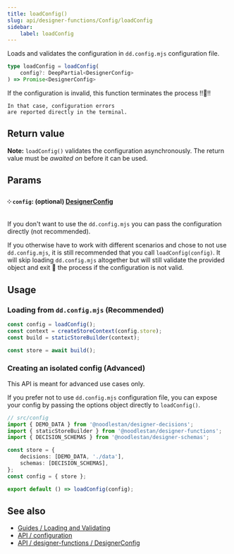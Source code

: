 ```yaml
---
title: loadConfig()
slug: api/designer-functions/Config/loadConfig
sidebar:
    label: loadConfig
---
```



Loads and validates the configuration in `dd.config.mjs` configuration file.

```ts
type loadConfig = loadConfig(
    config?: DeepPartial<DesignerConfig>
) => Promise<DesignerConfig>
```

<Aside type="note">
    If the configuration is invalid, this function terminates the process !!🛑!!

    In that case, configuration errors
    are reported directly in the terminal.

</Aside>

## Return value

**Note:** `loadConfig()` validates the configuration asynchronously. The return value must be _awaited on_ before it can be used.

## Params

#### ༶ `config`: (optional) [DesignerConfig](/api/designer-functions/Config/Types/DesignerConfig)

If you don't want to use the `dd.config.mjs` you can pass the configuration directly (not recommended).

If you otherwise have to work with different scenarios and chose to not use `dd.config.mjs`, it is still recommended that you call `loadConfig(config)`. It will skip loading `dd.config.mjs` altogether but will still validate the provided object and exit 🛑 the process if the configuration is not valid.

## Usage

### Loading from `dd.config.mjs` (Recommended)

```ts
const config = loadConfig();
const context = createStoreContext(config.store);
const build = staticStoreBuilder(context);

const store = await build();
```

### Creating an isolated config (Advanced)

<Aside type="caution">This API is meant for advanced use cases only.</Aside>

If you prefer not to use `dd.config.mjs` configuration file, you can expose your config by passing the options object directly to `loadConfig()`.

```ts
// src/config
import { DEMO_DATA } from '@noodlestan/designer-decisions';
import { staticStoreBuilder } from '@noodlestan/designer-functions';
import { DECISION_SCHEMAS } from '@noodlestan/designer-schemas';

const store = {
    decisions: [DEMO_DATA, './data'],
    schemas: [DECISION_SCHEMAS],
};
const config = { store };

export default () => loadConfig(config);
```

## See also

-   [Guides / Loading and Validating](/guides/loading-and-validating-design-decisions/)
-   [API / configuration](/api/configuration)
-   [API / designer-functions / DesignerConfig](/api/designer-functions/Config/Types/DesignerConfig)
